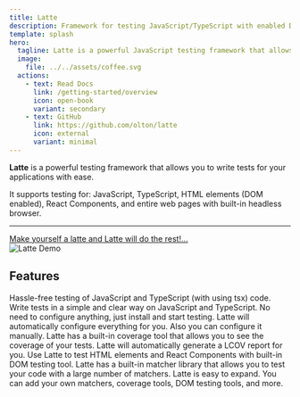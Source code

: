 ```yaml
---
title: Latte
description: Framework for testing JavaScript/TypeScript with enabled DOM
template: splash
hero:
  tagline: Latte is a powerful JavaScript testing framework that allows you to write tests for your applications with ease.
  image:
    file: ../../assets/coffee.svg
  actions:
    - text: Read Docs
      link: /getting-started/overview
      icon: open-book
      variant: secondary 
    - text: GitHub
      link: https://github.com/olton/latte
      icon: external
      variant: minimal
---
```



<CardGrid>
    <Card>
        <div style={{ textAlign: 'left', fontSize: '25px', fontWeight: 100, lineHeight: '1.2'}}>
            <b>Latte</b> is a powerful testing framework that allows you to write tests for your applications with ease. 
            <p>It supports testing for: JavaScript, TypeScript, HTML elements (DOM enabled), React Components, and entire web pages with built-in headless browser.</p>
            <hr/>
            <div>
                <a style={{ textDecoration: "none", display: "flex", color: "#3299f5", fontWeight: "500", fontSize: "28px" }} href="/getting-started/quick-start">Make yourself a latte and Latte will do the rest!...</a>
            </div>
        </div>
    </Card>
    <Card title="Process Demo">
        <div style={{ display: 'flex', justifyContent: 'center', alignItems: 'center'}}>
            <img src="latte-demo.gif" alt="Latte Demo" style={{ width: '600px', maxWidth: "100%" }} />
        </div>
    </Card>
</CardGrid>



## Features

<CardGrid stagger={true}>
	<Card title="JavaScript/TypeScript" icon="seti:tsconfig">
        Hassle-free testing of JavaScript and TypeScript (with using tsx) code. Write tests in a simple and clear way on JavaScript and TypeScript.
	</Card>
	<Card title="Config Free" icon="setting">
        No need to configure anything, just install and start testing. Latte will automatically configure everything for you. Also you can configure it manually.
	</Card>
	<Card title="Built-in coverage tool" icon="list-format">
        Latte has a built-in coverage tool that allows you to see the coverage of your tests. Latte will automatically generate a LCOV report for you.
	</Card>
	<Card title="DOM and React Testing" icon="seti:react">
        Use Latte to test HTML elements and React Components with built-in DOM testing tool.
	</Card>
	<Card title="100+ Matchers" icon="approve-check">
        Latte has a built-in matcher library that allows you to test your code with a large number of matchers.
	</Card>
	<Card title="Easy Expanding" icon="seti:crystal_embedded">
        Latte is easy to expand. You can add your own matchers, coverage tools, DOM testing tools, and more.
	</Card>
</CardGrid>


